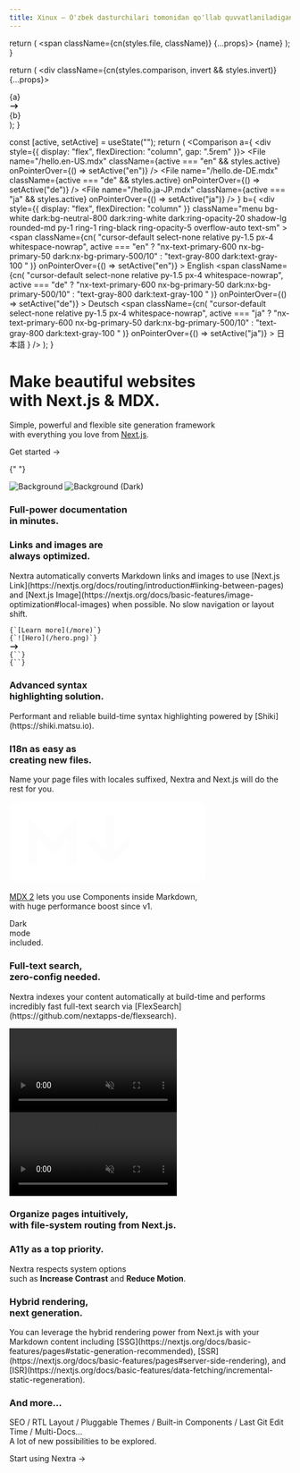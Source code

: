 ```yaml
---
title: Xinux – O'zbek dasturchilari tomonidan qo'llab quvvatlaniladigan Linux hamjamiyati
---
```





  return (
    <span className={cn(styles.file, className)} {...props}>
      {name}
    </span>
  );
}

  return (
    <div className={cn(styles.comparison, invert && styles.invert)} {...props}>
      <div>{a}</div>
      <svg
        xmlns="http://www.w3.org/2000/svg"
        width="1.2em"
        viewBox="0 0 20 20"
        fill="currentColor"
      >
        <path
          fillRule="evenodd"
          d="M12.293 5.293a1 1 0 011.414 0l4 4a1 1 0 010 1.414l-4 4a1 1 0 01-1.414-1.414L14.586 11H3a1 1 0 110-2h11.586l-2.293-2.293a1 1 0 010-1.414z"
          clipRule="evenodd"
        />
      </svg>
      <div>{b}</div>
    </div>
  );
}

  const [active, setActive] = useState("");
  return (
    <Comparison
      a={
        <div style={{ display: "flex", flexDirection: "column", gap: ".5rem" }}>
          <File
            name="/hello.en-US.mdx"
            className={active === "en" && styles.active}
            onPointerOver={() => setActive("en")}
          />
          <File
            name="/hello.de-DE.mdx"
            className={active === "de" && styles.active}
            onPointerOver={() => setActive("de")}
          />
          <File
            name="/hello.ja-JP.mdx"
            className={active === "ja" && styles.active}
            onPointerOver={() => setActive("ja")}
          />
        </div>
      }
      b={
        <div
          style={{ display: "flex", flexDirection: "column" }}
          className="menu bg-white dark:bg-neutral-800 dark:ring-white dark:ring-opacity-20 shadow-lg rounded-md py-1 ring-1 ring-black ring-opacity-5 overflow-auto text-sm"
        >
          <span
            className={cn(
              "cursor-default select-none relative py-1.5 px-4 whitespace-nowrap",
              active === "en"
                ? "nx-text-primary-600 nx-bg-primary-50 dark:nx-bg-primary-500/10"
                : "text-gray-800 dark:text-gray-100 "
            )}
            onPointerOver={() => setActive("en")}
          >
            English
          </span>
          <span
            className={cn(
              "cursor-default select-none relative py-1.5 px-4 whitespace-nowrap",
              active === "de"
                ? "nx-text-primary-600 nx-bg-primary-50 dark:nx-bg-primary-500/10"
                : "text-gray-800 dark:text-gray-100 "
            )}
            onPointerOver={() => setActive("de")}
          >
            Deutsch
          </span>
          <span
            className={cn(
              "cursor-default select-none relative py-1.5 px-4 whitespace-nowrap",
              active === "ja"
                ? "nx-text-primary-600 nx-bg-primary-50 dark:nx-bg-primary-500/10"
                : "text-gray-800 dark:text-gray-100 "
            )}
            onPointerOver={() => setActive("ja")}
          >
            日本語
          </span>
        </div>
      }
    />
  );
}


<div className="home-content">
  <div className="content-container">
    <h1 className="headline">Make beautiful websites <br className='sm:block hidden'/>with Next.js & MDX.</h1>
    <p className="subtitle">Simple, powerful and flexible site generation framework <br className='sm:block hidden'/>with everything you love from <a className="nextjs-link" href="https://nextjs.org" target="_blank">Next.js</a>.</p>
    <p className="subtitle">
      <Link className={styles.cta} href="/docs">Get started <span>→</span></Link>
    </p>
  </div>

{" "}

<style jsx>{`
  .content-container {
    max-width: 90rem;
    padding-left: max(env(safe-area-inset-left), 1.5rem);
    padding-right: max(env(safe-area-inset-right), 1.5rem);
    margin: 0 auto;
  }
  .features-container {
    margin: 8rem 0 0;
    padding: 4rem 0;
    background-color: #f3f4f6;
    border-bottom: 1px solid #e5e7eb;
  }
  .features-container .content-container {
    margin-top: -8rem;
  }
  :global(.dark) .features-container {
    background-color: #000;
    border-bottom: 1px solid rgb(38, 38, 38);
  }
  .headline {
    display: inline-block;
    font-size: 3.125rem;
    font-size: min(4.375rem, max(8vw, 2.5rem));
    font-weight: 700;
    font-feature-settings: initial;
    letter-spacing: -0.12rem;
    margin-left: -0.2rem;
    margin-top: 3.4rem;
    line-height: 1.1;
    background-image: linear-gradient(146deg, #000, #757a7d);
    -webkit-background-clip: text;
    -webkit-text-fill-color: transparent;
    background-clip: text;
  }
  :global(.dark) .headline {
    background-image: linear-gradient(146deg, #fff, #757a7d);
  }
  .subtitle {
    font-size: 1.3rem;
    font-size: min(1.3rem, max(3.5vw, 1.2rem));
    font-feature-settings: initial;
    line-height: 1.6;
  }
  .nextjs-link {
    color: currentColor;
    text-decoration: none;
    font-weight: 600;
  }
  :global(#docs-card) {
    color: #fff;
    text-shadow: 0 0 1rem rgba(0, 0, 0, 0.1);
  }
  :global(#docs-card img) {
    object-fit: cover;
    object-position: left;
    position: absolute;
    left: 0;
    right: 0;
    top: 0;
    bottom: 0;
    height: 100%;
    z-index: 0;
    user-select: none;
    pointer-events: none;
  }
  :global(#docs-card img:nth-child(2)) {
    display: none;
  }
  :global(.dark #docs-card img:nth-child(2)) {
    display: initial;
  }
  :global(.dark #docs-card img:nth-child(1)) {
    display: none;
  }
  :global(#highlighting-card) {
    min-height: 300px;
    background-image: linear-gradient(to top, transparent, #fff 50%),
      url(/assets/syntax-highlighting.svg);
    background-size: 634px;
    background-position: -6px calc(100% + 4px);
    background-repeat: no-repeat;
  }
  :global(.dark #highlighting-card) {
    background-image: linear-gradient(to top, transparent, #202020 50%),
      url(/assets/syntax-highlighting.svg);
  }
  :global(.feat-darkmode) {
    min-height: 300px;
  }
  :global(.feat-darkmode h3) {
    font-size: 48px;
  }
  :global(#search-card) {
    display: flex;
    flex-direction: column;
    justify-content: center;
  }
  :global(#search-card p) {
    max-width: 320px;
  }
  :global(#search-card video) {
    position: absolute;
    right: 0;
    top: 24px;
    height: 430px;
    pointer-events: none;
    max-width: 60%;
  }
  :global(#fs-card) {
    min-height: 240px;
  }
  :global(#fs-card h3) {
    text-align: left;
    width: min(300px, 41%);
    min-width: 155px;
  }
  :global(#a11y-card) {
    background-image: url(/assets/high-contrast.png);
    background-position: -160px 160px;
  }
  @media screen and (max-width: 1300px) {
    :global(#a11y-card) {
      background-image: linear-gradient(to bottom, white, transparent),
        url(/assets/high-contrast.png);
    }
  }
  @media screen and (max-width: 1200px) {
    :global(#highlighting-card) {
      aspect-ratio: auto;
    }
    :global(.feat-darkmode h3) {
      font-size: 4vw;
      font-size: min(48px, max(4vw, 30px));
    }
    :global(#search-card video) {
      aspect-ratio: 787/623;
      height: auto;
    }
    .headline {
      letter-spacing: -0.08rem;
    }
  }
  @media screen and (max-width: 1024px) {
    :global(#docs-card) {
      aspect-ratio: 135/86;
    }
    :global(#search-card) {
      aspect-ratio: 8/3;
    }
    :global(#search-card h3) {
      text-align: left;
    }
    :global(#highlighting-card) {
      background-size: 136%;
    }
    :global(#a11y-card) {
      background-image: url(/assets/high-contrast.png);
      background-position: center 160px;
    }
  }
  @media screen and (max-width: 768px) {
    :global(#docs-card) {
      min-height: 348px;
      width: 100%;
      aspect-ratio: auto;
    }
    :global(#docs-card img) {
      object-position: -26px 0;
      width: 250%;
      max-width: initial;
    }
  }
  @media screen and (max-width: 640px) {
    :global(#search-card) {
      aspect-ratio: 2.5/2;
      justify-content: flex-start;
      align-items: stretch;
      min-height: 350px;
    }
    :global(#search-card h3) {
      text-align: center;
    }
    :global(#search-card p) {
      max-width: 100%;
    }
    :global(#search-card video) {
      position: relative;
      margin: 0.75em -1.75em 0;
      max-width: calc(100% + 3.5em);
    }
    :global(.dark #search-card video) {
      mix-blend-mode: lighten;
    }
  }
`}</style>

  <div className="features-container">
    <div className="content-container">
      <Features>
        <Feature index={0} large centered id="docs-card" href="/docs/docs-theme/start">
          <Image src={docsCard} alt="Background" loading="eager" />
          <Image src={docsCardDark} alt="Background (Dark)" loading="eager" />
          <h3>Full-power documentation <br className="show-on-mobile"/>in minutes.</h3>
        </Feature>
        <Feature index={1} centered className="card-with-border" href="/docs/guide/image">
          <div className="h-full flex flex-col justify-between">
            <h3>Links and images are <br className="show-on-mobile"/>always <span style={{ fontWeight: 300 }}>optimized</span>.</h3>
            <p className='text-left mb-8'>Nextra automatically converts Markdown links and images to use [Next.js Link](https://nextjs.org/docs/routing/introduction#linking-between-pages) and [Next.js Image](https://nextjs.org/docs/basic-features/image-optimization#local-images) when possible. No slow navigation or layout shift.</p>
            <div>
              <div className={styles.optimization}>
                <div style={{ fontSize: '.9rem' }} className="leading-8">
                  <code>{`[Learn more](/more)`}</code>
                  <br/>
                  <code>{`![Hero](/hero.png)`}</code>
                </div>
              </div>
              <div className="flex justify-center text-neutral-400 my-6">
                <svg xmlns="http://www.w3.org/2000/svg" width="1.2em" viewBox="0 0 20 20" fill="currentColor" className="rotate-90">
                  <path fillRule="evenodd" d="M12.293 5.293a1 1 0 011.414 0l4 4a1 1 0 010 1.414l-4 4a1 1 0 01-1.414-1.414L14.586 11H3a1 1 0 110-2h11.586l-2.293-2.293a1 1 0 010-1.414z" clipRule="evenodd" />
                </svg>
              </div>
              <div className={styles.optimization}>
                <div style={{ fontSize: '.9rem' }} className="leading-8">
                  <code>{`<Link .../>`}</code>
                  <br/>
                  <code>{`<Image .../>`}</code>
                </div>
              </div>
            </div>
          </div>
        </Feature>
        <Feature index={2} id="highlighting-card" href="/docs/guide/syntax-highlighting">
          <h3>Advanced syntax <br className="show-on-mobile"/>highlighting solution.</h3>
          <p>Performant and reliable build-time syntax highlighting powered by [Shiki](https://shiki.matsu.io).</p>
        </Feature>
        <Feature index={3} href="/docs/guide/i18n">
          <h3>I18n as easy as <br className="show-on-mobile"/>creating new files.</h3>
          <p className='mb-4'>Name your page files with locales suffixed, Nextra and Next.js will do the rest for you.</p>
          <I18n/>
        </Feature>
        <Feature index={4} centered style={{
          display: 'flex',
          flexDirection: 'column',
          alignItems: 'center',
          justifyContent: 'center',
          backgroundImage: 'url(/assets/gradient-bg.jpeg)',
          backgroundSize: 'cover',
          backgroundPosition: 'center',
          color: '#fff'
        }} href="/docs/guide/markdown">
          <svg width="70%" viewBox="0 0 69 29" fill="none" xmlns="http://www.w3.org/2000/svg" style={{
            filter: 'drop-shadow(0 2px 10px rgba(0, 0, 0, .1))'
          }}>
            <path fillRule="evenodd" clipRule="evenodd" d="M66.375 0.375H2.625C1.38236 0.375 0.375 1.38236 0.375 2.625V25.875C0.375 27.1176 1.38236 28.125 2.625 28.125H66.375C67.6176 28.125 68.625 27.1176 68.625 25.875V2.625C68.625 1.38236 67.6176 0.375 66.375 0.375ZM23.625 5.75368V9.375V21.875H20.625V12.9963L16.1857 17.4357L15.125 18.4963L14.0643 17.4357L9.75 13.1213V22H6.75V9.5V5.87868L9.31066 8.43934L15.125 14.2537L21.0643 8.31434L23.625 5.75368ZM29.5607 12.5643L33.75 16.7537V5.375H36.75V16.7537L40.9393 12.5643L43.0607 14.6857L36.3107 21.4357L35.25 22.4963L34.1893 21.4357L27.4393 14.6857L29.5607 12.5643ZM62.3105 19.5592L56.1228 13.3736L62.4357 7.06066L60.3143 4.93934L54.0011 11.2526L47.6855 4.93916L45.5645 7.06084L51.8798 13.3739L45.6893 19.5643L47.8107 21.6857L54.0014 15.4949L60.1895 21.6808L62.3105 19.5592Z" fill="#fff"/>
          </svg>
          <p style={{
            textShadow: '0 2px 4px rgb(0 0 0 / 20%)'
          }}><a href="https://mdxjs.com/blog/v2" target="_blank" style={{ color: 'currentColor' }}>MDX 2</a> lets you use Components inside Markdown, <br className="hide-medium"/>with huge performance boost since v1.</p>
        </Feature>
        <Feature index={5} centered className="feat-darkmode" style={{
          display: 'flex',
          alignItems: 'center',
          justifyContent: 'center',
        }}>
          <motion.div
            animate={{
              backgroundPosition: ['0% 0%', '50% 40%', '50% 40%', '100% 100%'],
              backgroundImage: [`radial-gradient(farthest-corner, #e2e5ea, #e2e5ea)`, 'radial-gradient(farthest-corner, #06080a, #e2e5ea)', 'radial-gradient(farthest-corner, #06080a, #e2e5ea)', 'radial-gradient(farthest-corner, #e2e5ea, #e2e5ea)'],
            }}
            transition={{
              backgroundPosition: {
                times: [0, .5, .5, 1],
                type: 'spring',
                repeat: Infinity,
                duration: 10,
                delay: 1
              },
              backgroundImage: {
                times: [0, .2, .8, 1],
                repeat: Infinity,
                duration: 10,
                delay: 1
              },
            }}
            style={{
              position: 'absolute',
              top: 0,
              left: 0,
              width: '100%',
              height: '100%',
              backgroundImage: `radial-gradient(farthest-corner, #06080a, #e2e5ea)`,
              backgroundSize: '400% 400%',
              backgroundRepeat: 'no-repeat',
            }}
          />
          <motion.h3
            animate={{
              color: ['#dae5ff', '#fff', '#fff', '#dae5ff'],
            }}
            transition={{
              color: {
                times: [.25, .35, .7, .8],
                type: 'spring',
                repeat: Infinity,
                duration: 10,
                delay: 1
              },
            }}
            style={{
              position: 'relative',
              mixBlendMode: 'difference',
            }}
          >Dark <br/>mode <br/>included.</motion.h3>
        </Feature>
        <Feature index={6} large id="search-card" href="/docs/docs-theme/theme-configuration#search">
          <div style={{ zIndex: 2}}>
            <h3>Full-text search, <br/>zero-config needed.</h3>
            <p>Nextra indexes your content automatically at build-time and performs incredibly fast full-text search via [FlexSearch](https://github.com/nextapps-de/flexsearch).</p>
          </div>
          <div className="absolute w-full h-full inset-0 hidden sm:block bg-[linear-gradient(to_right,white_250px,_transparent)] dark:bg-[linear-gradient(to_right,#202020_250px,_transparent)] z-[1]"/>
          <video autoPlay="autoplay" loop muted playsInline className="dark:hidden block">
            <source src="/assets/search.mp4" type="video/mp4"/>
          </video>
          <video autoPlay="autoplay" loop muted playsInline className="dark:block hidden -translate-x-4">
            <source src="/assets/search-dark.mp4" type="video/mp4"/>
          </video>
        </Feature>
        <Feature index={7} large id="fs-card" style={{
          color: 'white',
          backgroundImage: 'url(/assets/routing.png), url(/assets/gradient-bg.jpeg)',
          backgroundSize: '140%, 180%',
          backgroundPosition: '130px -8px, top',
          backgroundRepeat: 'no-repeat',
          textShadow: '0 1px 6px rgb(38 59 82 / 18%)',
          aspectRatio: '1.765',
        }} href="/docs/docs-theme/page-configuration">
          <h3>Organize pages intuitively, <br/>with file-system routing from Next.js.</h3>
        </Feature>
        <Feature index={8} id="a11y-card" className='card-with-border' style={{
          backgroundSize: 750,
          backgroundRepeat: 'no-repeat',
          minHeight: 288
        }}>
          <h3>A11y as a top priority.</h3>
          <p>Nextra respects system options <br className="show-on-mobile"/>such as <b>Increase Contrast</b> and <b>Reduce Motion</b>.</p>
        </Feature>
        <Feature index={9} href="/docs/guide/ssg">
          <h3>Hybrid rendering, <br/>next generation.</h3>
          <p className='mr-6'>You can leverage the hybrid rendering power from Next.js with your Markdown content including [SSG](https://nextjs.org/docs/basic-features/pages#static-generation-recommended), [SSR](https://nextjs.org/docs/basic-features/pages#server-side-rendering), and [ISR](https://nextjs.org/docs/basic-features/data-fetching/incremental-static-regeneration).</p>
        </Feature>
        <Feature index={10} large>
          <h3>And more...</h3>
          <p>SEO / RTL Layout / Pluggable Themes / Built-in Components / Last Git Edit Time / Multi-Docs...<br/>A lot of new possibilities to be explored.</p>
          <p className="subtitle"><Link className="!no-underline" href="/docs">Start using Nextra →</Link></p>
        </Feature>
      </Features>
    </div>
  </div>
</div>

